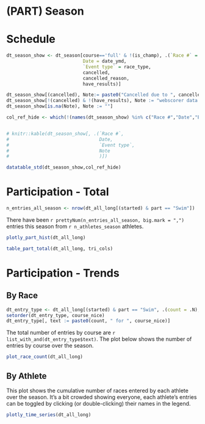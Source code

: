# (PART) Season

# Schedule 

```r

dt_season_show <- dt_season[course=='full' & !(is_champ), .(`Race #` = race_number,
                            Date = date_ymd,
                            `Event type` = race_type,
                            cancelled,
                            cancelled_reason,
                            have_results)]

dt_season_show[(cancelled), Note:= paste0("Cancelled due to ", cancelled_reason)]
dt_season_show[!(cancelled) & !(have_results), Note := "webscorer data not available"]
dt_season_show[is.na(Note), Note := ""]

col_ref_hide <- which(!(names(dt_season_show) %in% c("Race #","Date","Event type","Note")))-1 # columns are indexed from 0 - row name?


# knitr::kable(dt_season_show[, .(`Race #`,
#                                 Date,
#                                 `Event type`,
#                                 Note
#                                 )])

datatable_std(dt_season_show,col_ref_hide)
```


# Participation - Total {#participation-total}

```r
n_entries_all_season <- nrow(dt_all_long[(started) & part == "Swim"])
```


There have been `r prettyNum(n_entries_all_season, big.mark = ",")` entries this season from `r n_athletes_season` athletes. 

```r
plotly_part_hist(dt_all_long)
```

```r
table_part_total(dt_all_long, tri_cols)
```

# Participation - Trends


## By Race

```r
dt_entry_type <- dt_all_long[(started) & part == "Swim", .(count = .N), by = course_nice]
setorder(dt_entry_type, course_nice)
dt_entry_type[, text := paste0(count, " for ", course_nice)]
```

The total number of entries by course are `r list_with_and(dt_entry_type$text)`. The plot below shows the number of entries by course over the season.

```r
plot_race_count(dt_all_long)
```



## By Athlete


This plot shows the cumulative number of races entered by each athlete over the season. It's a bit crowded showing everyone, each athlete's entries can be toggled by clicking (or double-clicking) their names in the legend.

```r
plotly_time_series(dt_all_long)
```
